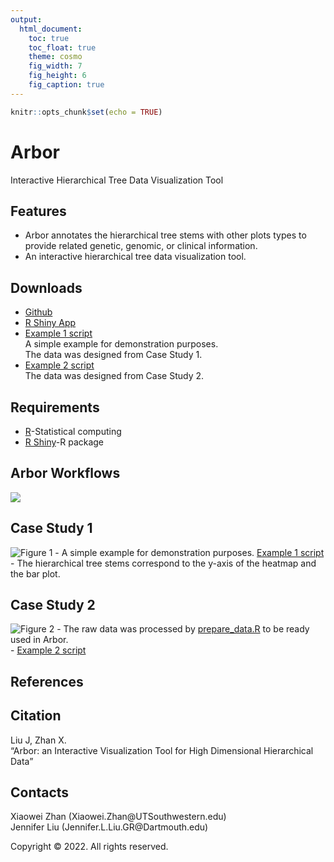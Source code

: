 ```yaml
---
output: 
  html_document:
    toc: true
    toc_float: true
    theme: cosmo
    fig_width: 7
    fig_height: 6
    fig_caption: true
---
```


```r
knitr::opts_chunk$set(echo = TRUE)
```
# Arbor 
  Interactive Hierarchical Tree Data Visualization Tool

## Features
* Arbor annotates the hierarchical tree stems with other plots types to provide related genetic, genomic, or clinical information.    
* An interactive hierarchical tree data visualization tool. 

## Downloads
* [Github](https://github.com/jliuob/Arbor){target="_blank"}  
* [R Shiny App](https://jennifer-liu-arbor.shinyapps.io/tree/){target="_blank"}   
* [Example 1 script](https://raw.githubusercontent.com/jliuob/Arbor/main/example-1.zip "download")    
    A simple example for demonstration purposes.     
    The data was designed from Case Study 1. 
* [Example 2 script](https://raw.githubusercontent.com/jliuob/Arbor/main/example-2.zip "download")  
    The data was designed from Case Study 2.
  
## Requirements

* [R](https://www.r-project.org/)-Statistical computing
* [R Shiny](https://shiny.rstudio.com/)-R package

## Arbor Workflows
![](https://raw.githubusercontent.com/jliuob/Arbor/main/workflow.png)

## Case Study 1
![Figure 1](https://raw.githubusercontent.com/jliuob/Arbor/main/tree.nwk.jpg)
- A simple example for demonstration purposes. [Example 1 script](https://raw.githubusercontent.com/jliuob/Arbor/main/example-1.zip "download")    
- The hierarchical tree stems correspond to the y-axis of the heatmap and the bar plot.  

## Case Study 2
![Figure 2](https://raw.githubusercontent.com/jliuob/Arbor/main/crc.nwk.png)
- The raw data was processed by [prepare_data.R](https://raw.githubusercontent.com/jliuob/Arbor/main/Example 2/prepare_data.R "download") to be ready used in Arbor.  
- [Example 2 script](https://raw.githubusercontent.com/jliuob/Arbor/main/example-2.zip "download")


## References


## Citation
Liu J, Zhan X.  
"Arbor: an Interactive Visualization Tool for High Dimensional Hierarchical Data"


## Contacts
Xiaowei Zhan (Xiaowei.Zhan@UTSouthwestern.edu)   
Jennifer Liu (Jennifer.L.Liu.GR@Dartmouth.edu)


<p>Copyright &copy; 2022. All rights reserved.</p>